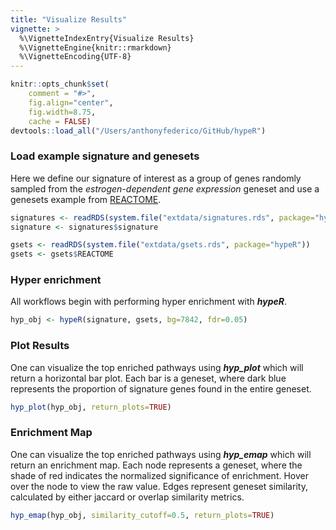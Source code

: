 ```yaml
---
title: "Visualize Results"
vignette: >
  %\VignetteIndexEntry{Visualize Results}
  %\VignetteEngine{knitr::rmarkdown}
  %\VignetteEncoding{UTF-8}
---
```


```r
knitr::opts_chunk$set(
    comment = "#>",
    fig.align="center",
    fig.width=8.75,
    cache = FALSE)
devtools::load_all("/Users/anthonyfederico/GitHub/hypeR")
```

### Load example signature and genesets
Here we define our signature of interest as a group of genes randomly sampled from the *estrogen-dependent gene expression* geneset and use a genesets example from [REACTOME](https://reactome.org/).
```r

signatures <- readRDS(system.file("extdata/signatures.rds", package="hypeR"))
signature <- signatures$signature

gsets <- readRDS(system.file("extdata/gsets.rds", package="hypeR"))
gsets <- gsets$REACTOME

```

### Hyper enrichment
All workflows begin with performing hyper enrichment with __*hypeR*__.
```r

hyp_obj <- hypeR(signature, gsets, bg=7842, fdr=0.05)

```

### Plot Results
One can visualize the top enriched pathways using __*hyp_plot*__ which will return a horizontal bar plot. Each bar is a geneset, where dark blue represents the proportion of signature genes found in the entire geneset.
```r

hyp_plot(hyp_obj, return_plots=TRUE)

```

### Enrichment Map
One can visualize the top enriched pathways using __*hyp_emap*__ which will return an enrichment map. Each node represents a geneset, where the shade of red indicates the normalized significance of enrichment. Hover over the node to view the raw value. Edges represent geneset similarity, calculated by either jaccard or overlap similarity metrics.
```r

hyp_emap(hyp_obj, similarity_cutoff=0.5, return_plots=TRUE)

```
